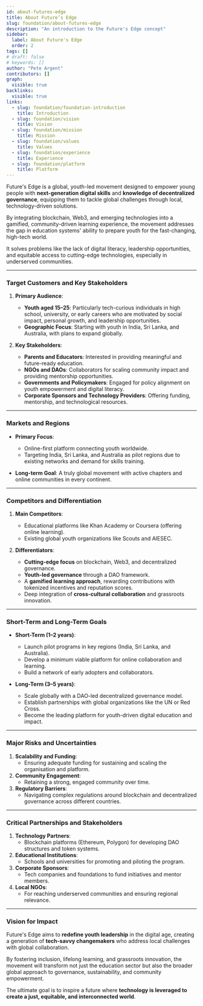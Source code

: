 ```yaml
---
id: about-futures-edge
title: About Future’s Edge
slug: foundation/about-futures-edge
description: "An introduction to the Future's Edge concept"
sidebar:
  label: About Future's Edge
  order: 2
tags: []
# draft: false
# keywords: []
author: "Pete Argent"
contributors: []
graph:
  visible: true
backlinks:
  visible: true
links:
  - slug: foundation/foundation-introduction
    title: Introduction
  - slug: foundation/vision
    title: Vision
  - slug: foundation/mission
    title: Mission
  - slug: foundation/values
    title: Values
  - slug: foundation/experience
    title: Experience
  - slug: foundation/platform
    title: Platform
---
```




Future's Edge is a global, youth-led movement designed to empower young people with **next-generation digital skills** and **knowledge of decentralized governance**, equipping them to tackle global challenges through local, technology-driven solutions. 

By integrating blockchain, Web3, and emerging technologies into a gamified, community-driven learning experience, the movement addresses the gap in education systems' ability to prepare youth for the fast-changing, high-tech world. 

It solves problems like the lack of digital literacy, leadership opportunities, and equitable access to cutting-edge technologies, especially in underserved communities.

---

### Target Customers and Key Stakeholders

1. **Primary Audience**:

   - **Youth aged 15–25**: Particularly tech-curious individuals in high school, university, or early careers who are motivated by social impact, personal growth, and leadership opportunities.
   - **Geographic Focus**: Starting with youth in India, Sri Lanka, and Australia, with plans to expand globally.

2. **Key Stakeholders**:

   - **Parents and Educators**: Interested in providing meaningful and future-ready education.
   - **NGOs and DAOs**: Collaborators for scaling community impact and providing mentorship opportunities.
   - **Governments and Policymakers**: Engaged for policy alignment on youth empowerment and digital literacy.
   - **Corporate Sponsors and Technology Providers**: Offering funding, mentorship, and technological resources.

---


### Markets and Regions

- **Primary Focus**:
   - Online-first platform connecting youth worldwide.
   - Targeting India, Sri Lanka, and Australia as pilot regions due to existing networks and demand for skills training.

- **Long-term Goal**: A truly global movement with active chapters and online communities in every continent.

---

### Competitors and Differentiation

1. **Main Competitors**:
   - Educational platforms like Khan Academy or Coursera (offering online learning).
   - Existing global youth organizations like Scouts and AIESEC.

2. **Differentiators**:
   - **Cutting-edge focus** on blockchain, Web3, and decentralized governance.
   - **Youth-led governance** through a DAO framework.
   - A **gamified learning approach**, rewarding contributions with tokenized incentives and reputation scores.
   - Deep integration of **cross-cultural collaboration** and grassroots innovation.

---

### Short-Term and Long-Term Goals

- **Short-Term (1–2 years)**:
   - Launch pilot programs in key regions (India, Sri Lanka, and Australia).
   - Develop a minimum viable platform for online collaboration and learning.
   - Build a network of early adopters and collaborators.

- **Long-Term (3–5 years)**:
   - Scale globally with a DAO-led decentralized governance model.
   - Establish partnerships with global organizations like the UN or Red Cross.
   - Become the leading platform for youth-driven digital education and impact.

---

### Major Risks and Uncertainties

1. **Scalability and Funding**:
   - Ensuring adequate funding for sustaining and scaling the organisation and platform.
3. **Community Engagement**:
   - Retaining a strong, engaged community over time.
4. **Regulatory Barriers**:
   - Navigating complex regulations around blockchain and decentralized governance across different countries.

---

### Critical Partnerships and Stakeholders

1. **Technology Partners**:
   - Blockchain platforms (Ethereum, Polygon) for developing DAO structures and token systems.
2. **Educational Institutions**:
   - Schools and universities for promoting and piloting the program.
3. **Corporate Sponsors**:
   - Tech companies and foundations to fund initiatives and mentor members.
4. **Local NGOs**:
   - For reaching underserved communities and ensuring regional relevance.

---

### Vision for Impact

Future's Edge aims to **redefine youth leadership** in the digital age, creating a generation of **tech-savvy changemakers** who address local challenges with global collaboration. 

By fostering inclusion, lifelong learning, and grassroots innovation, the movement will transform not just the education sector but also the broader global approach to governance, sustainability, and community empowerment. 

The ultimate goal is to inspire a future where **technology is leveraged to create a just, equitable, and interconnected world**.